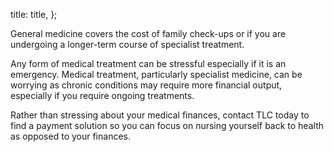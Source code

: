 

  title: title,
};


General medicine covers the cost of family check-ups or if you are undergoing a longer-term course of specialist treatment.

Any form of medical treatment can be stressful especially if it is an emergency. Medical treatment, particularly specialist medicine, can be worrying as chronic conditions may require more financial output, especially if you require ongoing treatments.

Rather than stressing about your medical finances, contact TLC today to find a payment solution so you can focus on nursing yourself back to health as opposed to your finances.
